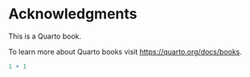 # Acknowledgments

This is a Quarto book.

To learn more about Quarto books visit <https://quarto.org/docs/books>.

```r
1 + 1
```

